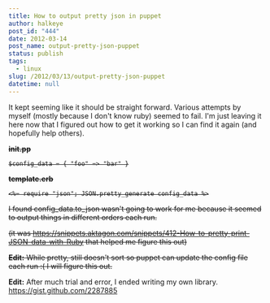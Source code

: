 ```yaml
---
title: How to output pretty json in puppet
author: halkeye
post_id: "444"
date: 2012-03-14
post_name: output-pretty-json-puppet
status: publish
tags:
  - linux
slug: /2012/03/13/output-pretty-json-puppet
datetime: null
---
```


It kept seeming like it should be straight forward. Various attempts by myself (mostly because I don't know ruby) seemed to fail. I'm just leaving it here now that I figured out how to get it working so I can find it again (and hopefully help others).

<s>

**init.pp**

```
$config_data = { "foo" => "bar" }
```

**template.erb**

```
<%= require "json"; JSON.pretty_generate config_data %>
```

I found config_data.to_json wasn't going to work for me because it seemed to output things in different orders each run.

(it was https://snippets.aktagon.com/snippets/412-How-to-pretty-print-JSON-data-with-Ruby that helped me figure this out)

**Edit:** While pretty, still doesn't sort so puppet can update the config file each run :( I will figure this out.
</s>

**Edit:** After much trial and error, I ended writing my own library. https://gist.github.com/2287885

<Gist id="halkeye/2287885" />
